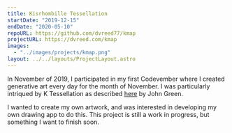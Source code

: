 ```yaml
---
title: Kisrhombille Tessellation
startDate: "2019-12-15"
endDate: "2020-05-10"
repoURL: https://github.com/dvreed77/kmap
projectURL: https://dvreed.com/kmap
images:
  - "../images/projects/kmap.png"
layout: ../../layouts/ProjectLayout.astro
---
```


In November of 2019, I participated in my first Codevember where I created generative art every day for the month of November. I was particularly intriqued by K Tessellation as described [here][1] by John Green.

I wanted to create my own artwork, and was interested in developing my own drawing app to do this. This project is still a work in progress, but something I want to finish soon.

[1]: https://github.com/johnalexandergreene/Geom_Kisrhombille/blob/master/README.md?utm_source=share&utm_medium=ios_app&utm_name=iossmf
